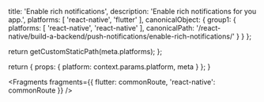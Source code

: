                   
  title: 'Enable rich notifications',
  description: 'Enable rich notifications for you app.',
  platforms: [
    'react-native',
    'flutter'
  ],
  canonicalObject: {
    group1: {
      platforms: [
        'react-native',
        'react-native'
      ],
      canonicalPath: '/react-native/build-a-backend/push-notifications/enable-rich-notifications/'
    }
  }
};

  return getCustomStaticPath(meta.platforms);
};

  return {
    props: {
      platform: context.params.platform,
      meta
    }
  };
}


<Fragments fragments={{ flutter: commonRoute, 'react-native': commonRoute }} />
